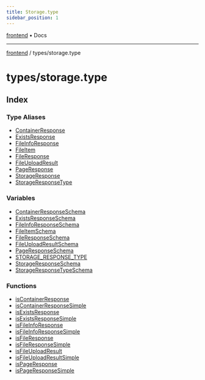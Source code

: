 ```yaml
---
title: Storage.type
sidebar_position: 1
---
```


[frontend](./storage.type/../..) • Docs

***

[frontend](./storage.type/../..) / types/storage.type

# types/storage.type

## Index

### Type Aliases

- [ContainerResponse](./storage.type/type-aliases/ContainerResponse)
- [ExistsResponse](./storage.type/type-aliases/ExistsResponse)
- [FileInfoResponse](./storage.type/type-aliases/FileInfoResponse)
- [FileItem](./storage.type/type-aliases/FileItem)
- [FileResponse](./storage.type/type-aliases/FileResponse)
- [FileUploadResult](./storage.type/type-aliases/FileUploadResult)
- [PageResponse](./storage.type/type-aliases/PageResponse)
- [StorageResponse](./storage.type/type-aliases/StorageResponse)
- [StorageResponseType](./storage.type/type-aliases/StorageResponseType)

### Variables

- [ContainerResponseSchema](./storage.type/variables/ContainerResponseSchema)
- [ExistsResponseSchema](./storage.type/variables/ExistsResponseSchema)
- [FileInfoResponseSchema](./storage.type/variables/FileInfoResponseSchema)
- [FileItemSchema](./storage.type/variables/FileItemSchema)
- [FileResponseSchema](./storage.type/variables/FileResponseSchema)
- [FileUploadResultSchema](./storage.type/variables/FileUploadResultSchema)
- [PageResponseSchema](./storage.type/variables/PageResponseSchema)
- [STORAGE\_RESPONSE\_TYPE](./storage.type/variables/STORAGE_RESPONSE_TYPE)
- [StorageResponseSchema](./storage.type/variables/StorageResponseSchema)
- [StorageResponseTypeSchema](./storage.type/variables/StorageResponseTypeSchema)

### Functions

- [isContainerResponse](./storage.type/functions/isContainerResponse)
- [isContainerResponseSimple](./storage.type/functions/isContainerResponseSimple)
- [isExistsResponse](./storage.type/functions/isExistsResponse)
- [isExistsResponseSimple](./storage.type/functions/isExistsResponseSimple)
- [isFileInfoResponse](./storage.type/functions/isFileInfoResponse)
- [isFileInfoResponseSimple](./storage.type/functions/isFileInfoResponseSimple)
- [isFileResponse](./storage.type/functions/isFileResponse)
- [isFileResponseSimple](./storage.type/functions/isFileResponseSimple)
- [isFileUploadResult](./storage.type/functions/isFileUploadResult)
- [isFileUploadResultSimple](./storage.type/functions/isFileUploadResultSimple)
- [isPageResponse](./storage.type/functions/isPageResponse)
- [isPageResponseSimple](./storage.type/functions/isPageResponseSimple)
